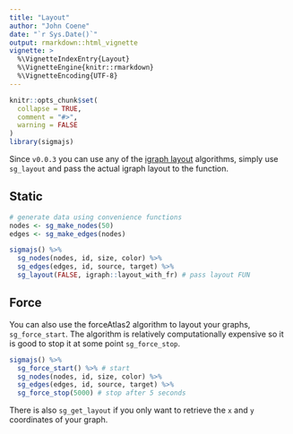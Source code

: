 ```yaml
---
title: "Layout"
author: "John Coene"
date: "`r Sys.Date()`"
output: rmarkdown::html_vignette
vignette: >
  %\VignetteIndexEntry{Layout}
  %\VignetteEngine{knitr::rmarkdown}
  %\VignetteEncoding{UTF-8}
---
```


```r
knitr::opts_chunk$set(
  collapse = TRUE,
  comment = "#>",
  warning = FALSE
)
library(sigmajs)
```

Since `v0.0.3` you can use any of the [igraph layout](http://igraph.org/r/doc/layout_.html) algorithms, simply use `sg_layout` and pass the actual igraph layout to the function.

## Static

```r
# generate data using convenience functions
nodes <- sg_make_nodes(50)
edges <- sg_make_edges(nodes)

sigmajs() %>%
  sg_nodes(nodes, id, size, color) %>%
  sg_edges(edges, id, source, target) %>%
  sg_layout(FALSE, igraph::layout_with_fr) # pass layout FUN
```

## Force

You can also use the forceAtlas2 algorithm to layout your graphs, `sg_force_start`. The algorithm is relatively computationally expensive so it is good to stop it at some point `sg_force_stop`.

```r
sigmajs() %>%
  sg_force_start() %>% # start
  sg_nodes(nodes, id, size, color) %>%
  sg_edges(edges, id, source, target) %>%
  sg_force_stop(5000) # stop after 5 seconds
```

There is also  `sg_get_layout` if you only want to retrieve the `x` and `y` coordinates of your graph.
